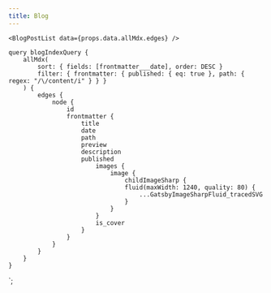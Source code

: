 ```yaml
---
title: Blog
---
```



<Container>

    <BlogPostList data={props.data.allMdx.edges} />

</Container>

    query blogIndexQuery {
        allMdx(
            sort: { fields: [frontmatter___date], order: DESC }
            filter: { frontmatter: { published: { eq: true }, path: { regex: "/\/content/i" } } }
        ) {
            edges {
                node {
                    id
                    frontmatter {
                        title
                        date
                        path
                        preview
                        description
                        published
                            images {
                                image {
                                    childImageSharp {
                                    fluid(maxWidth: 1240, quality: 80) {
                                        ...GatsbyImageSharpFluid_tracedSVG
                                    }
                                }
                            }
                            is_cover
                        }
                    }
                }
            }
        }
    }
`;
